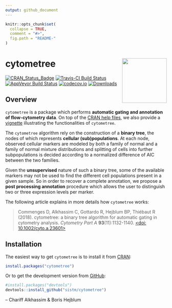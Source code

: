 ```yaml
---
output: github_document
---
```


<!-- README.Rmd generates from README.Rmd. Please generate that file once done editing -->

```r
knitr::opts_chunk$set(
  collapse = TRUE,
  comment = "#>",
  fig.path = "README-"
)
```

# cytometree  <a><img src='man/figures/logo.svg' align="right" height="139" /></a>

[![CRAN_Status_Badge](http://www.r-pkg.org/badges/version/cytometree)](https://cran.r-project.org/package=cytometree)
[![Travis-CI Build Status](https://travis-ci.org/sistm/cytometree.svg?branch=master)](https://travis-ci.org/sistm/cytometree)
[![AppVeyor Build Status](https://ci.appveyor.com/api/projects/status/github/sistm/cytometree?branch=master&svg=true)](https://ci.appveyor.com/project/borishejblum/cytometree)
[![codecov.io](https://codecov.io/github/sistm/Cytometree/coverage.svg?branch=master)](https://codecov.io/github/sistm/Cytometree?branch=master)
[![Downloads](https://cranlogs.r-pkg.org/badges/cytometree?color=blue)](https://www.r-pkg.org/pkg/cytometree)


## Overview

`cytometree` is a package which performs **automatic gating and annotation of flow-cytometry
data**. On top of the [CRAN help files](https://cran.r-project.org/package=cytometree/cytometree.pdf), we also provide a [vignette](https://cran.r-project.org/package=cytometree/vignettes/autogating_cytometree.html) illustrating the functionalities of `cytometree`.

The `cytometree` algorithm rely on the construction of a **binary tree**, the nodes of which represents **cellular (sub)populations**. At each node, observed cellular markers are modeled by both a family of normal and a family of normal mixture distributions and splitting of cells into further subpopulations is decided according to a normalized difference of AIC between the two families. 

Given the **unsupervised** nature of such a binary tree, some of the available markers may not be used to find the different cell populations present in a given sample. So in order to recover a complete annotation, we propose a **post processing annotation** procedure which allows the user to distinguish two or three expression levels per marker.

The following article explains in more details how `cytometree` works:

> Commenges D, Alkhassim C, Gottardo R, Hejblum BP, Thiébaut R (2018). cytometree: a binary tree algorithm for automatic gating in cytometry analysis. _Cytometry Part A_ **93**(11):1132-1140. [<doi: 10.1002/cyto.a.23601>](https://doi.org/10.1002/cyto.a.23601)


## Installation

The easiest way to get `cytometree` is to install it from [CRAN](https://cran.r-project.org/package=cytometree):
```r
install.packages("cytometree")
```

Or to get the development version from [GitHub](https://github.com/sistm/cytometree):
```r
#install.packages("devtools")
devtools::install_github("sistm/cytometree")
```

-- Chariff Alkhassim & Boris Hejblum


